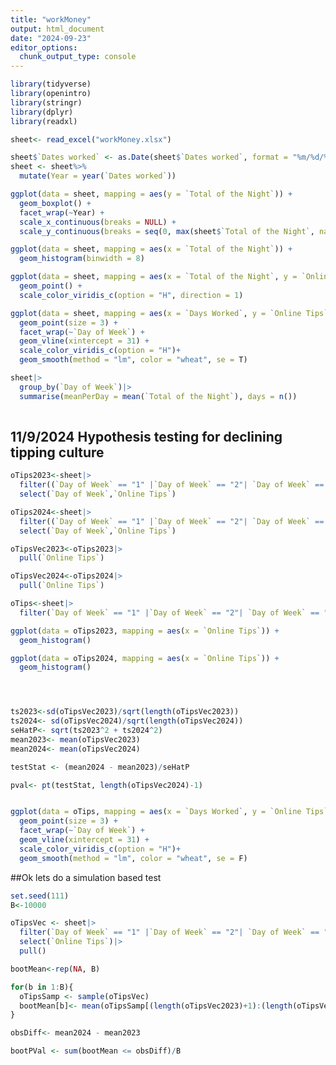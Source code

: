 ```yaml
---
title: "workMoney"
output: html_document
date: "2024-09-23"
editor_options: 
  chunk_output_type: console
---
```




```r
library(tidyverse)
library(openintro)
library(stringr)
library(dplyr)
library(readxl)
```

```r
sheet<- read_excel("workMoney.xlsx")
```

```r
sheet$`Dates worked` <- as.Date(sheet$`Dates worked`, format = "%m/%d/%Y")
sheet <- sheet%>%
  mutate(Year = year(`Dates worked`))

ggplot(data = sheet, mapping = aes(y = `Total of the Night`)) +
  geom_boxplot() +
  facet_wrap(~Year) +
  scale_x_continuous(breaks = NULL) +
  scale_y_continuous(breaks = seq(0, max(sheet$`Total of the Night`, na.rm = TRUE), by = 10))

ggplot(data = sheet, mapping = aes(x = `Total of the Night`)) +
  geom_histogram(binwidth = 8)

ggplot(data = sheet, mapping = aes(x = `Total of the Night`, y = `Online Tips`, colour = `Tip out`)) +
  geom_point() +
  scale_color_viridis_c(option = "H", direction = 1)

ggplot(data = sheet, mapping = aes(x = `Days Worked`, y = `Online Tips`, colour = `Sum of Tips`)) + 
  geom_point(size = 3) +
  facet_wrap(~`Day of Week`) +
  geom_vline(xintercept = 31) +
  scale_color_viridis_c(option = "H")+
  geom_smooth(method = "lm", color = "wheat", se = T)

sheet|>
  group_by(`Day of Week`)|>
  summarise(meanPerDay = mean(`Total of the Night`), days = n())
  

```

## 11/9/2024 Hypothesis testing for declining tipping culture
```r
oTips2023<-sheet|>
  filter((`Day of Week` == "1" |`Day of Week` == "2"| `Day of Week` == "3")& str_detect(`Dates worked`, "2023"))|>
  select(`Day of Week`,`Online Tips`)

oTips2024<-sheet|>
  filter((`Day of Week` == "1" |`Day of Week` == "2"| `Day of Week` == "3")&str_detect(`Dates worked`, "2024"))|>
  select(`Day of Week`,`Online Tips`)

oTipsVec2023<-oTips2023|>
  pull(`Online Tips`)

oTipsVec2024<-oTips2024|>
  pull(`Online Tips`)

oTips<-sheet|>
  filter(`Day of Week` == "1" |`Day of Week` == "2"| `Day of Week` == "3")

ggplot(data = oTips2023, mapping = aes(x = `Online Tips`)) +
  geom_histogram()

ggplot(data = oTips2024, mapping = aes(x = `Online Tips`)) +
  geom_histogram()




ts2023<-sd(oTipsVec2023)/sqrt(length(oTipsVec2023))
ts2024<- sd(oTipsVec2024)/sqrt(length(oTipsVec2024))
seHatP<- sqrt(ts2023^2 + ts2024^2)
mean2023<- mean(oTipsVec2023)
mean2024<- mean(oTipsVec2024)

testStat <- (mean2024 - mean2023)/seHatP

pval<- pt(testStat, length(oTipsVec2024)-1)


ggplot(data = oTips, mapping = aes(x = `Days Worked`, y = `Online Tips`, colour = `Sum of Tips`)) + 
  geom_point(size = 3) +
  facet_wrap(~`Day of Week`) +
  geom_vline(xintercept = 31) +
  scale_color_viridis_c(option = "H")+
  geom_smooth(method = "lm", color = "wheat", se = F)
```

##Ok lets do a simulation based test
```r
set.seed(111)
B<-10000

oTipsVec <- sheet|>
  filter(`Day of Week` == "1" |`Day of Week` == "2"| `Day of Week` == "3")|>
  select(`Online Tips`)|>
  pull()

bootMean<-rep(NA, B)

for(b in 1:B){
  oTipsSamp <- sample(oTipsVec)
  bootMean[b]<- mean(oTipsSamp[(length(oTipsVec2023)+1):(length(oTipsVec))]) - mean(oTipsSamp[1:length(oTipsVec2023)])
}

obsDiff<- mean2024 - mean2023

bootPVal <- sum(bootMean <= obsDiff)/B
```


